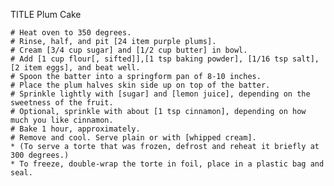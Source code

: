 TITLE Plum Cake

    # Heat oven to 350 degrees.
    # Rinse, half, and pit [24 item purple plums].
    # Cream [3/4 cup sugar] and [1/2 cup butter] in bowl.
    # Add [1 cup flour[, sifted]],[1 tsp baking powder], [1/16 tsp salt], [2 item eggs], and beat well.
    # Spoon the batter into a springform pan of 8-10 inches. 
    # Place the plum halves skin side up on top of the batter. 
    # Sprinkle lightly with [sugar] and [lemon juice], depending on the sweetness of the fruit. 
    # Optional, sprinkle with about [1 tsp cinnamon], depending on how much you like cinnamon.
    # Bake 1 hour, approximately. 
    # Remove and cool. Serve plain or with [whipped cream]. 
    * (To serve a torte that was frozen, defrost and reheat it briefly at 300 degrees.)
    * To freeze, double-wrap the torte in foil, place in a plastic bag and seal.